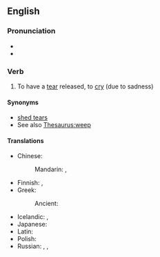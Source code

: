 ==English==

===Pronunciation===
* {{IPA|en|/ˈʃɛdəˈtɪə/}}
* {{audio|en|En-au-shed a tear.ogg|Audio (AU)}}

===Verb===
{{en-verb|sheds a tear|shedding a tear|shed a tear}}

# {{lb|en|idiomatic}} To have a [[tear]] released, to [[cry]] (due to sadness)

====Synonyms====
* [[shed tears]]
* See also [[Thesaurus:weep]]

====Translations====
{{trans-top|to cry}}
* Chinese:
*: Mandarin: {{t+|cmn|流淚|sc=Hani}}, {{t+|cmn|流泪|tr=liúlèi|sc=Hani}}
* Finnish: {{t|fi|[[vuodattaa]] [[kyyneleitä]]}}, {{t+|fi|itkeä}}
* Greek:
*: Ancient: {{t|grc|δακρύω}}
{{trans-mid}}
* Icelandic: {{t|is|fella tár}}, {{t+|is|tárast}}
* Japanese: {{t|ja|涙を流す|tr=なみだをながす, namida o nagasu|sc=Jpan}}
* Latin: {{t+|la|fleō}}
* Polish: {{t|pl|uronić łzę}}
* Russian: {{t+|ru|прослези́ться|pf}}, {{t|ru|[[лить]] [[слеза|слёзы]]|impf}}, {{t|ru|[[пролива́ть]] [[слеза|слёзы]]|impf}}
{{trans-bottom}}